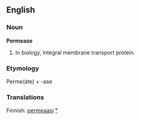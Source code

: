 ==English==
===Noun===
'''Permease'''
# In biology, integral membrane transport protein.

=== Etymology ===

Perme(ate) + -ase


=== Translations ===

Finnish: [[permeaasi]] [[:fi:permeaasi|°]]